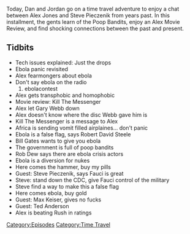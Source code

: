{{DEFAULTSORT:
    #_EPISODE_0535:October 16, 2014
}}{{Episode
    | title           = October 16, 2014
    | caption         = Listen to this episode on [https://knowledgefight.libsyn.com/535-october-16-2014 Libsyn] [https://open.spotify.com/episode/4s9jMiAIYI14GyVGfJLHRl Spotify]
    | episodeNumber   = 535
    | length          = 01:23:33
    | airDate         = February 26, 2021
    | coverageDate    = October 16, 2014
    | episodeType     = [[:Category:Time Travel|Time Travel]]
    | appearance      = [[Gary Webb]], [[Robert David Steele]], [[Bill Gates]], [[Rob Dew]], [[Steve Pieczenik]], [[Anthony Fauci]], [[Max Keiser]], [[Rush Limbaugh]]
    | previousEpisode = [[534: February 19, 2021]]
    | nextEpisode     = [[536: February 28, 2021]]
}}

{{Stub}}

Today, Dan and Jordan go on a time travel adventure to enjoy a chat between Alex Jones and Steve Pieczenik from years past. In this installment, the gents learn of the Poop Bandits, enjoy an Alex Movie Review, and find shocking connections between the past and present.

==Tidbits==

*Tech issues explained: Just the drops
*Ebola panic revisited
*Alex fearmongers about ebola
*Don't say ebola on the radio
*#ebolacontest
*Alex gets transphobic and homophobic
*Movie review: Kill The Messenger
*Alex let Gary Webb down
*Alex doesn't know where the disc Webb gave him is
*Kill The Messenger is a message to Alex
*Africa is sending vomit filled airplaines... don't panic
*Ebola is a false flag, says Robert David Steele
*Bill Gates wants to give you ebola
*The government is full of poop bandits
*Rob Dew says there are ebola crisis actors
*Ebola is a diversion for nukes
*Here comes the hammer, buy my pills
*Guest: Steve Pieczenik, says Fauci is great
*Steve: stand down the CDC, give Fauci control of the military
*Steve find a way to make this a false flag
*Here comes ebola, buy gold
*Guest: Max Keiser, gives no fucks
*Guest: Ted Anderson
*Alex is beating Rush in ratings

[[Category:Episodes]]
[[Category:Time Travel]]

